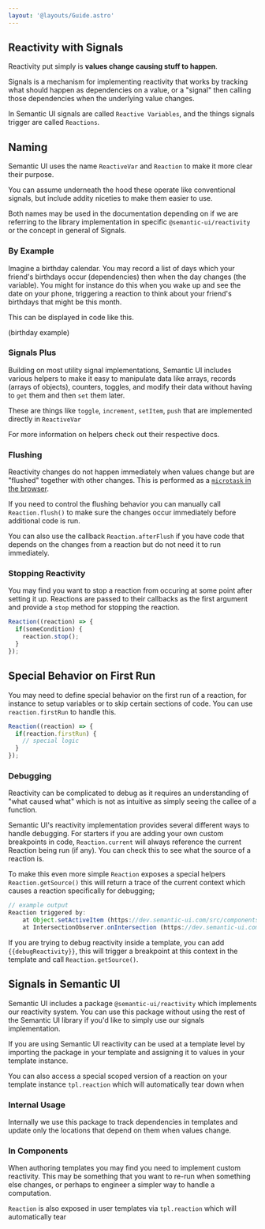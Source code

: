 ```yaml
---
layout: '@layouts/Guide.astro'
---
```


## Reactivity with Signals

Reactivity put simply is **values change causing stuff to happen**.

Signals is a mechanism for implementing reactivity that works by tracking what should happen as dependencies on a value, or a "signal" then calling those dependencies when the underlying value changes.

In Semantic UI signals are called `Reactive Variables`, and the things signals trigger are called `Reactions`.

## Naming

Semantic UI uses the name `ReactiveVar` and `Reaction` to make it more clear their purpose.

You can assume underneath the hood these operate like conventional signals, but include addity niceties to make them easier to use.

Both names may be used in the documentation depending on if we are referring to the library implementation in specific `@semantic-ui/reactivity` or the concept in general of Signals.

### By Example

Imagine a birthday calendar. You may record a list of days which your friend's birthdays occur (dependencies) then when the day changes (the variable). You might for instance do this when you wake up and see the date on your phone, triggering a reaction to think about your friend's birthdays that might be this month.

This can be displayed in code like this.

(birthday example)

### Signals Plus

Building on most utility signal implementations, Semantic UI includes various helpers to make it easy to manipulate data like arrays, records (arrays of objects), counters, toggles, and modify their data without having to `get` them and then `set` them later.

These are things like `toggle`, `increment`, `setItem`, `push` that are implemented directly in `ReactiveVar`

For more information on helpers check out their respective docs.

### Flushing

Reactivity changes do not happen immediately when values change but are "flushed" together with other changes. This is performed as a [`microtask` in the browser](https://developer.mozilla.org/en-US/docs/Web/API/HTML_DOM_API/Microtask_guide).

If you need to control the flushing behavior you can manually call `Reaction.flush()` to make sure the changes occur immediately before additional code is run.

You can also use the callback `Reaction.afterFlush` if you have code that depends on the changes from a reaction but do not need it to run immediately.

### Stopping Reactivity

You may find you want to stop a reaction from occuring at some point after setting it up. Reactions are passed to their callbacks as the first argument and provide a `stop` method for stopping the reaction.


```javascript
Reaction((reaction) => {
  if(someCondition) {
    reaction.stop();
  }
});
```

## Special Behavior on First Run

You may need to define special behavior on the first run of a reaction, for instance to setup variables or to skip certain sections of code. You can use `reaction.firstRun` to handle this.


```javascript
Reaction((reaction) => {
  if(reaction.firstRun) {
    // special logic
  }
});
```

### Debugging

Reactivity can be complicated to debug as it requires an understanding of "what caused what" which is not as intuitive as simply seeing the callee of a function.

Semantic UI's reactivity implementation provides several different ways to handle debugging. For starters if you are adding your own custom breakpoints in code, `Reaction.current` will always reference the current Reaction being run (if any). You can check this to see what the source of a reaction is.

To make this even more simple `Reaction` exposes a special helpers `Reaction.getSource()` this will return a trace of the current context which causes a reaction specifically for debugging;

```javascript
// example output
Reaction triggered by:
    at Object.setActiveItem (https://dev.semantic-ui.com/src/components/InPageMenu/InPageMenu.js:126:23)
    at IntersectionObserver.onIntersection (https://dev.semantic-ui.com/src/components/InPageMenu/InPageMenu.js:244:13)
```

If you are trying to debug reactivity inside a template, you can add `{{debugReactivity}}`, this will trigger a breakpoint at this context in the template and call `Reaction.getSource()`.

## Signals in Semantic UI

Semantic UI includes a package `@semantic-ui/reactivity` which implements our reactivity system. You can use this package without using the rest of the Semantic UI library if you'd like to simply use our signals implementation.

If you are using Semantic UI reactivity can be used at a template level by importing the package in your template and assigning it to values in your template instance.

You can also access a special scoped version of a reaction on your template instance `tpl.reaction` which will automatically tear down when


### Internal Usage

Internally we use this package to track dependencies in templates and update only the locations that depend on them when values change.

### In Components

When authoring templates you may find you need to implement custom reactivity. This may be something that you want to re-run when something else changes, or perhaps to engineer a simpler way to handle a computation.

`Reaction` is also exposed in user templates via `tpl.reaction` which will automatically tear
